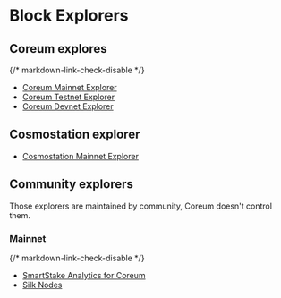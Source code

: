 # Block Explorers

## Coreum explores

{/* markdown-link-check-disable */}

-   <a href="https://explorer.coreum.com/coreum" target="_blank" rel="noopener noreferrer" className="text-[#24cc8e] hover:text-[#1db07a]  text-lg font-bold">Coreum Mainnet Explorer</a>
-   <a href="https://explorer.testnet-1.coreum.dev/coreum" target="_blank" rel="noopener noreferrer" className="text-[#24cc8e] hover:text-[#1db07a] text-lg font-bold">Coreum Testnet Explorer</a>
-   <a href="https://explorer.devnet-1.coreum.dev/coreum" target="_blank" rel="noopener noreferrer" className="text-[#24cc8e] hover:text-[#1db07a] text-lg font-bold">Coreum Devnet Explorer</a>


## Cosmostation explorer

-   <a href="https://mintscan.io/coreum" target="_blank" rel="noopener noreferrer" className="text-[#24cc8e] hover:text-[#1db07a] text-lg font-bold">Cosmostation Mainnet Explorer</a>


## Community explorers

Those explorers are maintained by community, Coreum doesn't control them.

### Mainnet

{/* markdown-link-check-disable */}

[//]: # (https://analytics.smartstake.io/coreum returns 200 in browser but if I try to curl it it returns 404)
- <a href="https://analytics.smartstake.io/coreum" target="_blank" rel="noopener noreferrer" className="text-[#24cc8e] hover:text-[#1db07a] text-lg font-bold">SmartStake Analytics for Coreum</a>
- <a href="https://explorer.silknodes.io/coreum" target="_blank" rel="noopener noreferrer" className="text-[#24cc8e] hover:text-[#1db07a] text-lg font-bold">Silk Nodes</a>


